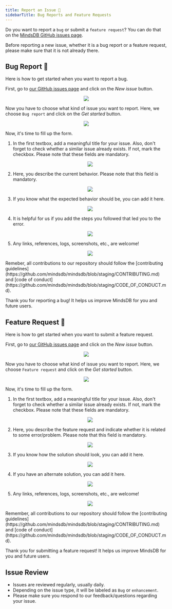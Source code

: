 ```yaml
---
title: Report an Issue 📢
sidebarTitle: Bug Reports and Feature Requests
---
```


Do you want to report a `bug` or submit a `feature request`? You can do that on
the [MindsDB GitHub issues page](https://github.com/mindsdb/mindsdb/issues).

Before reporting a new issue, whether it is a bug report or a feature request,
please make sure that it is not already there.

## Bug Report 🐛

Here is how to get started when you want to report a bug.

First, go to [our GitHub issues page](https://github.com/mindsdb/mindsdb/issues)
and click on the _New issue_ button.

<p align="center">
  <img src="/assets/report_issues/1_reporting_new_issue.png" />
</p>

Now you have to choose what kind of issue you want to report. Here, we choose
`Bug report` and click on the _Get started_ button.

<p align="center">
  <img src="/assets/report_issues/2_bug_report.png" />
</p>

Now, it's time to fill up the form.

1. In the first textbox, add a meaningful title for your issue. Also, don't
   forget to check whether a similar issue already exists. If not, mark the
   checkbox. Please note that these fields are mandatory.

   <p align="center">
     <img src="/assets/report_issues/2_bug_report_form_1.png" />
   </p>

2. Here, you describe the current behavior. Please note that this field is
   mandatory.

   <p align="center">
     <img src="/assets/report_issues/2_bug_report_form_2.png" />
   </p>

3. If you know what the expected behavior should be, you can add it here.

   <p align="center">
     <img src="/assets/report_issues/2_bug_report_form_3.png" />
   </p>

4. It is helpful for us if you add the steps you followed that led you to the
   error.

   <p align="center">
     <img src="/assets/report_issues/2_bug_report_form_4.png" />
   </p>

5. Any links, references, logs, screenshots, etc., are welcome!

   <p align="center">
     <img src="/assets/report_issues/2_bug_report_form_5.png" />
   </p>

<Info>
  Remeber, all contributions to our repository should follow the [contributing
  guidelines](https://github.com/mindsdb/mindsdb/blob/staging/CONTRIBUTING.md)
  and [code of
  conduct](https://github.com/mindsdb/mindsdb/blob/staging/CODE_OF_CONDUCT.md).
</Info>

Thank you for reporting a bug! It helps us improve MindsDB for you and future
users.

## Feature Request 🚀

Here is how to get started when you want to submit a feature request.

First, go to [our GitHub issues page](https://github.com/mindsdb/mindsdb/issues)
and click on the _New issue_ button.

<p align="center">
  <img src="/assets/report_issues/1_reporting_new_issue.png" />
</p>

Now you have to choose what kind of issue you want to report. Here, we choose
`Feature request` and click on the _Get started_ button.

<p align="center">
  <img src="/assets/report_issues/3_feature_request.png" />
</p>

Now, it's time to fill up the form.

1. In the first textbox, add a meaningful title for your issue. Also, don't
   forget to check whether a similar issue already exists. If not, mark the
   checkbox. Please note that these fields are mandatory.

   <p align="center">
     <img src="/assets/report_issues/3_feature_request_form_1.png" />
   </p>

2. Here, you describe the feature request and indicate whether it is related to
   some error/problem. Please note that this field is mandatory.

   <p align="center">
     <img src="/assets/report_issues/3_feature_request_form_2.png" />
   </p>

3. If you know how the solution should look, you can add it here.

   <p align="center">
     <img src="/assets/report_issues/3_feature_request_form_3.png" />
   </p>

4. If you have an alternate solution, you can add it here.

   <p align="center">
     <img src="/assets/report_issues/3_feature_request_form_4.png" />
   </p>

5. Any links, references, logs, screenshots, etc., are welcome!

   <p align="center">
     <img src="/assets/report_issues/3_feature_request_form_5.png" />
   </p>

<Info>
  Remember, all contributions to our repository should follow the [contributing
  guidelines](https://github.com/mindsdb/mindsdb/blob/staging/CONTRIBUTING.md)
  and [code of
  conduct](https://github.com/mindsdb/mindsdb/blob/staging/CODE_OF_CONDUCT.md).
</Info>

Thank you for submitting a feature request! It helps us improve MindsDB for you
and future users.

## Issue Review

- Issues are reviewed regularly, usually daily.
- Depending on the issue type, it will be labeled as `Bug` or `enhancement`.
- Please make sure you respond to our feedback/questions regarding your issue.
